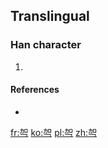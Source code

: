 ==Translingual==

===Han character===
{{Han char|rn=19|rad=力|as=04|sn=6|four=|canj=大口弓 (KRN), 大口尸 (KRS)}}

# {{defn|Han|sort=力04}}

====References====
* {{Han ref|kx=0146.241|dkj=|dj=|hdz=|uh=3516|ud=13590|bh=|bd=}}

[[fr:㔖]]
[[ko:㔖]]
[[pl:㔖]]
[[zh:㔖]]